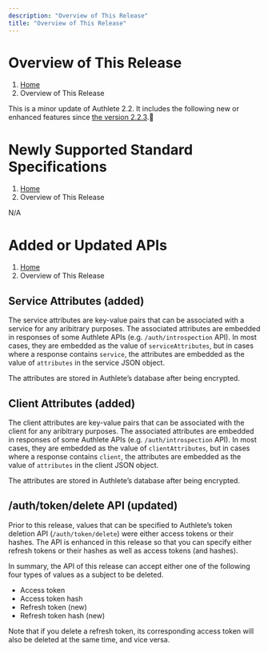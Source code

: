 ```yaml
---
description: "Overview of This Release"
title: "Overview of This Release"
---
```




# Overview of This Release
1. [Home](https://www.authlete.com/)
3. Overview of This Release

This is a minor update of Authlete 2.2. It includes the following new or enhanced features since [the version 2.2.3](../2.2.3).

# Newly Supported Standard Specifications
1. [Home](https://www.authlete.com/)
3. Overview of This Release

N/A

# Added or Updated APIs
1. [Home](https://www.authlete.com/)
3. Overview of This Release

## Service Attributes (added)

The service attributes are key-value pairs that can be associated with a service for any aribitrary purposes. The associated attributes are embedded in responses of some Authlete APIs (e.g. `/auth/introspection` API). In most cases, they are embedded as the value of `serviceAttributes`, but in cases where a response contains `service`, the attributes are embedded as the value of `attributes` in the service JSON object.

The attributes are stored in Authlete’s database after being encrypted.

## Client Attributes (added)

The client attributes are key-value pairs that can be associated with the client for any aribitrary purposes. The associated attributes are embedded in responses of some Authlete APIs (e.g. `/auth/introspection` API). In most cases, they are embedded as the value of `clientAttributes`, but in cases where a response contains `client`, the attributes are embedded as the value of `attributes` in the client JSON object.

The attributes are stored in Authlete’s database after being encrypted.

## /auth/token/delete API (updated)

Prior to this release, values that can be specified to Authlete’s token deletion API (`/auth/token/delete`) were either access tokens or their hashes. The API is enhanced in this release so that you can specify either refresh tokens or their hashes as well as access tokens (and hashes).

In summary, the API of this release can accept either one of the following four types of values as a subject to be deleted.

- Access token
- Access token hash
- Refresh token (new)
- Refresh token hash (new)

Note that if you delete a refresh token, its corresponding access token will also be deleted at the same time, and vice versa.
